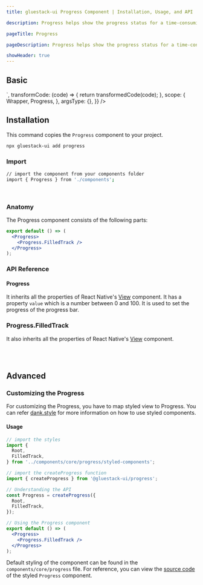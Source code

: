 ```yaml
---
title: gluestack-ui Progress Component | Installation, Usage, and API

description: Progress helps show the progress status for a time-consuming task that consists of several steps.

pageTitle: Progress

pageDescription: Progress helps show the progress status for a time-consuming task that consists of several steps.

showHeader: true
---
```



<Meta title="components/Feedback/Progress" />



## Basic

<AppProvider>
  <CodePreview
    showComponentRenderer={true}
    showArgsController={false}
    metaData={{
      code: `
<Progress value={60} w={200}>
  <Progress.FilledTrack />
</Progress>
`,
      transformCode: (code) => {
        return transformedCode(code);
      },
      scope: {
        Wrapper,
        Progress,
      },
      argsType: {},
    }}
  />
</AppProvider>
<br />

## Installation

This command copies the `Progress` component to your project.

```bash
npx gluestack-ui add progress
```

### Import

```bash
// import the component from your components folder
import { Progress } from './components';
```

<br />

### Anatomy

The Progress component consists of the following parts:

```jsx
export default () => (
  <Progress>
    <Progress.FilledTrack />
  </Progress>
);
```

### API Reference

#### Progress

It inherits all the properties of React Native's [View](https://reactnative.dev/docs/view#props) component.
It has a property `value` which is a number between 0 and 100. It is used to set the progress of the progress bar.

### Progress.FilledTrack

It also inherits all the properties of React Native's [View](https://reactnative.dev/docs/view#props) component.

<br />
<br />

## Advanced

### Customizing the Progress

For customizing the Progress, you have to map styled view to Progress. You can refer [dank.style](https://dank.style/) for more information on how to use styled components.

#### Usage

```jsx
// import the styles
import {
  Root,
  FilledTrack,
} from '../components/core/progress/styled-components';

// import the createProgress function
import { createProgress } from '@gluestack-ui/progress';

// Understanding the API
const Progress = createProgress({
  Root,
  FilledTrack,
});

// Using the Progress component
export default () => (
  <Progress>
    <Progress.FilledTrack />
  </Progress>
);
```

Default styling of the component can be found in the `components/core/progress` file. For reference, you can view the [source code](https://github.com/gluestack/gluestack-ui/blob/development/example/storybook/src/components/Progress/index.tsx) of the styled `Progress` component.
